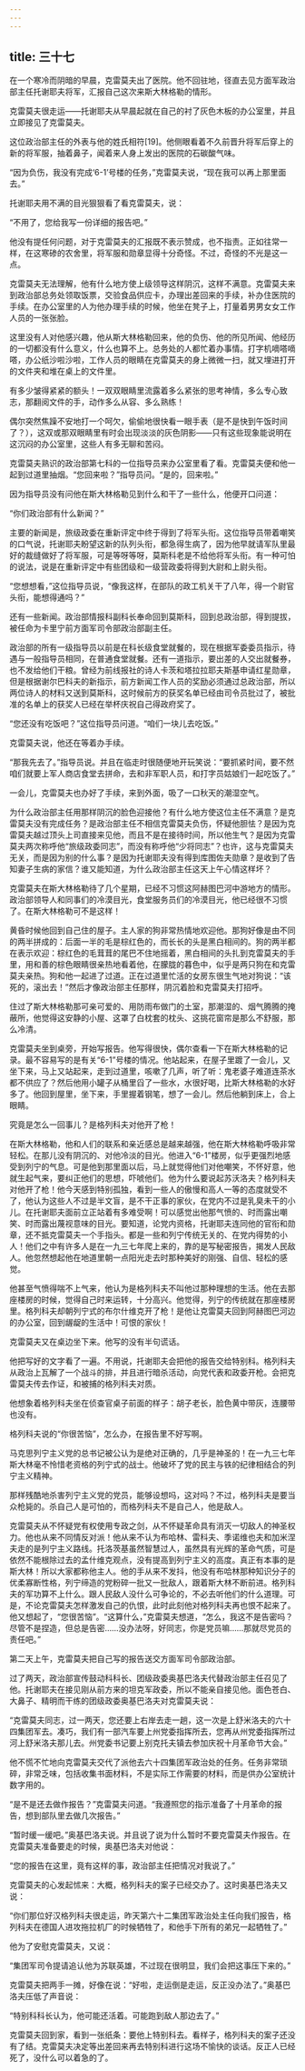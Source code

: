 ```yaml
---
---
---
```

title: 三十七
---



在一个寒冷而阴暗的早晨，克雷莫夫出了医院。他不回驻地，径直去见方面军政治部主任托谢耶夫将军，汇报自己这次来斯大林格勒的情形。

克雷莫夫很走运——托谢耶夫从早晨起就在自己的衬了灰色木板的办公室里，并且立即接见了克雷莫夫。

这位政治部主任的外表与他的姓氏相符[19]。他侧眼看着不久前晋升将军后穿上的新的将军服，抽着鼻子，闻着来人身上发出的医院的石碳酸气味。

“因为负伤，我没有完成‘6-1’号楼的任务，”克雷莫夫说，“现在我可以再上那里面去。”

托谢耶夫用不满的目光狠狠看了看克雷莫夫，说：

“不用了，您给我写一份详细的报告吧。”

他没有提任何问题，对于克雷莫夫的汇报既不表示赞成，也不指责。正如往常一样，在这寒碜的农舍里，将军服和勋章显得十分奇怪。不过，奇怪的不光是这一点。

克雷莫夫无法理解，他有什么地方使上级领导这样阴沉，这样不满意。克雷莫夫来到政治部总务处领取饭票，交验食品供应卡，办理出差回来的手续，补办住医院的手续。在办公室里的人为他办理手续的时候，他坐在凳子上，打量着男男女女工作人员的一张张脸。

这里没有人对他感兴趣，他从斯大林格勒回来，他的负伤、他的所见所闻、他经历的一切都没有什么意义，什么也算不上。总务处的人都忙着办事情。打字机嘀嗒嘀嗒，办公纸沙啦沙啦，工作人员的眼睛在克雷莫夫的身上微微一扫，就又埋进打开的文件夹和堆在桌上的文件里。

有多少皱得紧紧的额头！一双双眼睛里流露着多么紧张的思考神情，多么专心致志，那翻阅文件的手，动作多么从容、多么熟练！

偶尔突然焦躁不安地打一个呵欠，偷偷地很快看一眼手表（是不是快到午饭时间了？），这双或那双眼睛里有时会出现淡淡的灰色阴影——只有这些现象能说明在这沉闷的办公室里，这些人有多无聊和苦闷。

克雷莫夫熟识的政治部第七科的一位指导员来办公室里看了看。克雷莫夫便和他一起到过道里抽烟。“您回来啦？”指导员问。“是的，回来啦。”

因为指导员没有问他在斯大林格勒见到什么和干了一些什么，他便开口问道：

“你们政治部有什么新闻？”

主要的新闻是，旅级政委在重新评定中终于得到了将军头衔。这位指导员带着嘲笑的口气说，托谢耶夫盼望这新的队列头衔，都急得生病了，因为他早就请军队里最好的裁缝做好了将军服，可是等呀等呀，莫斯科老是不给他将军头衔。有一种可怕的说法，说是在重新评定中有些团级和一级营政委将得到大尉和上尉头衔。

“您想想看，”这位指导员说，“像我这样，在部队的政工机关干了八年，得一个尉官头衔，能想得通吗？”

还有一些新闻。政治部情报科副科长奉命回到莫斯科，回到总政治部，得到提拔，被任命为卡里宁前方面军司令部政治部副主任。

政治部的所有一级指导员以前是在科长级食堂就餐的，现在根据军委委员指示，待遇与一般指导员相同，在普通食堂就餐。还有一道指示，要出差的人交出就餐券，也不发给他们干粮。曾经为前线报社的诗人卡茨和塔拉拉耶夫斯基申请红星勋章，但是根据谢尔巴科夫的新指示，前方新闻工作人员的奖励必须通过总政治部，所以两位诗人的材料又送到莫斯科，这时候前方的获奖名单已经由司令员批过了，被批准的名单上的获奖人已经在举杯庆祝自己得政府奖了。

“您还没有吃饭吧？”这位指导员问道。“咱们一块儿去吃饭。”

克雷莫夫说，他还在等着办手续。

“那我先去了。”指导员说。并且在临走时很随便地开玩笑说：“要抓紧时间，要不然咱们就要上军人商店食堂去拼命，去和非军职人员，和打字员姑娘们一起吃饭了。”

一会儿，克雷莫夫也办好了手续，来到外面，吸了一口秋天的潮湿空气。

为什么政治部主任用那样阴沉的脸色迎接他？有什么地方使这位主任不满意？是克雷莫夫没有完成任务？是政治部主任不相信克雷莫夫负伤，怀疑他胆怯？是因为克雷莫夫越过顶头上司直接来见他，而且不是在接待时间，所以他生气？是因为克雷莫夫两次称呼他“旅级政委同志”，而没有称呼他“少将同志”？也许，这与克雷莫夫无关，而是因为别的什么事？是因为托谢耶夫没有得到库图佐夫勋章？是收到了告知妻子生病的家信？谁又能知道，为什么政治部主任这天上午心情这样坏？

克雷莫夫在斯大林格勒待了几个星期，已经不习惯这阿赫图巴河中游地方的情形。政治部领导人和同事们的冷漠目光，食堂服务员们的冷漠目光，他已经很不习惯了。在斯大林格勒可不是这样！

黄昏时候他回到自己住的屋子。主人家的狗非常热情地欢迎他。那狗好像是由不同的两半拼成的：后面一半的毛是棕红色的，而长长的头是黑白相间的。狗的两半都在表示欢迎：棕红色的毛茸茸的尾巴不住地摇着，黑白相间的头扎到克雷莫夫的手里，用和善的棕色眼睛很亲热地看着他，在朦胧的暮色中，似乎是两只狗在和克雷莫夫亲热。狗和他一起进了过道。正在过道里忙活的女房东很生气地对狗说：“该死的，滚出去！”然后才像政治部主任那样，阴沉着脸和克雷莫夫打招呼。

住过了斯大林格勒那可亲可爱的、用防雨布做门的土室，那潮湿的、烟气腾腾的掩蔽所，他觉得这安静的小屋、这罩了白枕套的枕头、这挑花窗帘是那么不舒服，那么冷清。

克雷莫夫坐到桌旁，开始写报告。他写得很快，偶尔查看一下在斯大林格勒的记录。最不容易写的是有关“6-1”号楼的情况。他站起来，在屋子里踱了一会儿，又坐下来，马上又站起来，走到过道里，咳嗽了几声，听了听：鬼老婆子难道连茶水都不供应了？然后他用小罐子从桶里舀了一些水，水很好喝，比斯大林格勒的水好多了。他回到屋里，坐下来，手里握着钢笔，想了一会儿。然后他躺到床上，合上眼睛。

究竟是怎么一回事儿？是格列科夫对他开了枪！

在斯大林格勒，他和人们的联系和亲近感总是越来越强，他在斯大林格勒呼吸非常轻松。在那儿没有阴沉的、对他冷淡的目光。他进入“6-1”楼房，似乎更强烈地感受到列宁的气息。可是他到那里面以后，马上就觉得他们对他嘲笑，不怀好意，他就生起气来，要纠正他们的思想，吓唬他们。他为什么要说起苏沃洛夫？格列科夫对他开了枪！他今天感到特别孤独，看到一些人的傲慢和高人一等的态度就受不了，他认为这些人不过是半文盲，是不干正事的家伙，在党内不过是乳臭未干的小儿。在托谢耶夫面前立正站着有多难受啊！可以感觉出他那气愤的、时而露出嘲笑、时而露出蔑视意味的目光。要知道，论党内资格，托谢耶夫连同他的官衔和勋章，还不抵克雷莫夫一个手指头。都是一些和列宁传统无关的、在党内得势的小人！他们之中有许多人是在一九三七年爬上来的，靠的是写秘密报告，揭发人民敌人。他忽然想起他在地道里朝一点阳光走去时那种美好的刚强、自信、轻松的感觉。

他甚至气愤得喘不上气来，他认为是格列科夫不叫他过那种理想的生活。他在去那座楼房的时候，觉得自己时来运转，十分高兴。他觉得，列宁的传统就在那座楼房里。格列科夫却朝列宁式的布尔什维克开了枪！是他让克雷莫夫回到阿赫图巴河边的办公室，回到龌龊的生活中！可恨的家伙！

克雷莫夫又在桌边坐下来。他写的没有半句谎话。

他把写好的文字看了一遍。不用说，托谢耶夫会把他的报告交给特别科。格列科夫从政治上瓦解了一个战斗的排，并且进行暗杀活动，向党代表和政委开枪。会把克雷莫夫传去作证，和被捕的格列科夫对质。

他想象着格列科夫坐在侦查官桌子前面的样子：胡子老长，脸色黄中带灰，连腰带也没有。

格列科夫说的“你很苦恼”，怎么办，在报告里不好写啊。

马克思列宁主义党的总书记被公认为是绝对正确的，几乎是神圣的！在一九三七年斯大林毫不怜惜老资格的列宁式的战士。他破坏了党的民主与铁的纪律相结合的列宁主义精神。

那样残酷地杀害列宁主义党的党员，能够设想吗，这对吗？不过，格列科夫是要当众枪毙的。杀自己人是可怕的，而格列科夫不是自己人，他是敌人。

克雷莫夫从不怀疑党有权使用专政之剑，从不怀疑革命具有消灭一切敌人的神圣权力。他也从来不同情反对派！他从来不认为布哈林、雷科夫、季诺维也夫和加米涅夫走的是列宁主义路线。托洛茨基虽然智慧过人，虽然具有光辉的革命气质，可是依然不能根除过去的孟什维克观点，没有提高到列宁主义的高度。真正有本事的是斯大林！所以大家都称他主人。他的手从来不发抖，他没有布哈林那种知识分子的优柔寡断性格，列宁缔造的党粉碎一批又一批敌人，跟着斯大林不断前进。格列科夫的军功算不上什么。跟人民敌人没什么可争论的，不必去听他们的什么道理。可是，不论克雷莫夫怎样激发自己的仇恨，此时此刻他对格列科夫再也恨不起来了。他又想起了，“您很苦恼”。“这算什么，”克雷莫夫想道，“怎么，我这不是告密吗？尽管不是捏造，但总是告密……没办法呀，好同志，你是党员嘛……那就尽党员的责任吧。”

第二天上午，克雷莫夫把自己写的报告送交方面军司令部政治部。

过了两天，政治部宣传鼓动科科长、团级政委奥基巴洛夫代替政治部主任召见了他。托谢耶夫在接见刚从前方来的坦克军政委，所以不能亲自接见他。面色苍白、大鼻子、精明而干练的团级政委奥基巴洛夫对克雷莫夫说：

“克雷莫夫同志，过一两天，您还要上右岸去走一趟，这一次是上舒米洛夫的六十四集团军去。凑巧，我们有一部汽车要上州党委指挥所去，您再从州党委指挥所过河上舒米洛夫那儿去。州党委书记要上别克托夫镇去参加庆祝十月革命节大会。”

他不慌不忙地向克雷莫夫交代了派他去六十四集团军政治处的任务。任务非常琐碎，非常乏味，包括收集书面材料，不是实际工作需要的材料，而是供办公室统计数字用的。

“是不是还去做作报告？”克雷莫夫问道。“我遵照您的指示准备了十月革命的报告，想到部队里去做几次报告。”

“暂时缓一缓吧。”奥基巴洛夫说。并且说了说为什么暂时不要克雷莫夫作报告。在克雷莫夫准备要走的时候，奥基巴洛夫对他说：

“您的报告在这里，竟有这样的事，政治部主任把情况对我说了。”

克雷莫夫的心发起怵来：大概，格列科夫的案子已经交办了。这时奥基巴洛夫又说：

“你们那位好汉格列科夫很走运，昨天第六十二集团军政治处主任向我们报告，格列科夫在德国人进攻拖拉机厂的时候牺牲了，和他手下所有的弟兄一起牺牲了。”

他为了安慰克雷莫夫，又说：

“集团军司令提请追认他为苏联英雄，不过现在很明显，我们会把这事压下来的。”

克雷莫夫把两手一摊，好像在说：“好啦，走运倒是走运，反正没办法了。”奥基巴洛夫压低了声音说：

“特别科科长认为，他可能还活着。可能跑到敌人那边去了。”

克雷莫夫回到家，看到一张纸条：要他上特别科去。看样子，格列科夫的案子还没有了结。克雷莫夫决定等出差回来再去特别科进行这场不愉快的谈话。反正人已经死了，没什么可以着急的了。